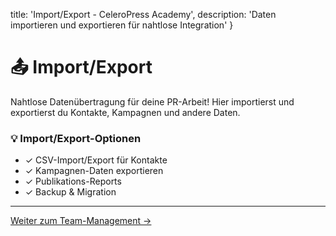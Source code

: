   title: 'Import/Export - CeleroPress Academy',
  description: 'Daten importieren und exportieren für nahtlose Integration'
}

# 📤 Import/Export

Nahtlose Datenübertragung für deine PR-Arbeit! Hier importierst und exportierst du Kontakte, Kampagnen und andere Daten.

<div className="not-prose bg-green-50 border border-green-200 rounded-lg p-6 my-8">
  <h3 className="text-lg font-semibold text-green-900 mb-2">💡 Import/Export-Optionen</h3>
  <ul className="space-y-2 text-green-700">
    <li>✓ CSV-Import/Export für Kontakte</li>
    <li>✓ Kampagnen-Daten exportieren</li>
    <li>✓ Publikations-Reports</li>
    <li>✓ Backup & Migration</li>
  </ul>
</div>

---

<div className="not-prose bg-gradient-to-r from-blue-50 to-indigo-50 rounded-lg p-8 my-8 text-center">
  <a 
    href="/dashboard/academy/documentation/handbuch/einstellungen/team"
    className="inline-flex items-center px-6 py-3 border border-transparent text-base font-medium rounded-lg shadow-sm text-white bg-blue-600 hover:bg-blue-700 focus:outline-none focus:ring-2 focus:ring-offset-2 focus:ring-blue-500 transition-all duration-200"
  >
    Weiter zum Team-Management →
  </a>
</div>